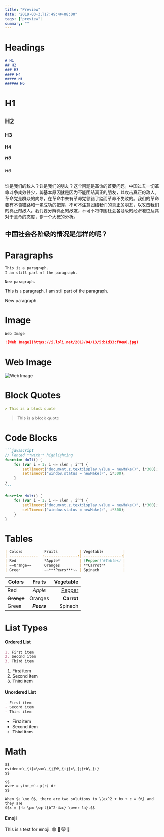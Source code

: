 ```yaml
---
title: "Preview"
date: "2019-03-31T17:49:40+08:00"
tags: ["preview"]
summary: ""
---
```


# Headings

```markdown
# H1
## H2
### H3
#### H4
##### H5
###### H6
```

# H1

## H2

### H3

#### H4

##### H5

###### H6

谁是我们的敌人？谁是我们的朋友？这个问题是革命的首要问题。中国过去一切革命斗争成效甚少，其基本原因就是因为不能团结真正的朋友，以攻击真正的敌人。革命党是群众的向导，在革命中未有革命党领错了路而革命不失败的。我们的革命要有不领错路和一定成功的把握，不可不注意团结我们的真正的朋友，以攻击我们的真正的敌人。我们要分辨真正的敌友，不可不将中国社会各阶级的经济地位及其对于革命的态度，作一个大概的分析。

## 中国社会各阶级的情况是怎样的呢？

# Paragraphs

```markdown
This is a paragraph.
I am still part of the paragraph.

New paragraph.
```

This is a paragraph.
I am still part of the paragraph.

New paragraph.

# Image

```markdown
Web Image

![Web Image](https://i.loli.net/2019/04/13/5cb1d33cf0ee6.jpg)
```

# Web Image

![Web Image](https://i0.hdslb.com/bfs/new_dyn/e6c0c72ab9b779594a67a0a7b6e2ecda22492980.png@1052w_!web-dynamic.avif)

# Block Quotes

```markdown
> This is a block quote
```

> This is a block quote

# Code Blocks

``````markdown
```javascript
// Fenced **with** highlighting
function doIt() {
    for (var i = 1; i <= slen ; i^^) {
        setTimeout("document.z.textdisplay.value = newMake()", i*300);
        setTimeout("window.status = newMake()", i*300);
    }
}
```
``````

```javascript
function doIt() {
    for (var i = 1; i <= slen ; i^^) {
        setTimeout("document.z.textdisplay.value = newMake()", i*300);
        setTimeout("window.status = newMake()", i*300);
    }
}
```

# Tables

```markdown
| Colors        | Fruits          | Vegetable         |
| ------------- |:---------------:| -----------------:|
| Red           | *Apple*         | [Pepper](#Tables) |
| ~~Orange~~    | Oranges         | **Carrot**        |
| Green         | ~~***Pears***~~ | Spinach           |
```

| Colors        | Fruits          | Vegetable         |
| ------------- |:---------------:| -----------------:|
| Red           | *Apple*         | [Pepper](#Tables) |
| ~~Orange~~    | Oranges         | **Carrot**        |
| Green         | ~~***Pears***~~ | Spinach           |

# List Types

#### Ordered List

```markdown
1. First item
2. Second item
3. Third item
```

1. First item
2. Second item
3. Third item

#### Unordered List

```markdown
- First item
- Second item
- Third item
```

- First item
- Second item
- Third item

# Math

```
$$
evidence\_{i}=\sum\_{j}W\_{ij}x\_{j}+b\_{i}
$$

$$
AveP = \int_0^1 p(r) dr
$$

When $a \ne 0$, there are two solutions to \(ax^2 + bx + c = 0\) and they are
$$x = {-b \pm \sqrt{b^2-4ac} \over 2a}.$$
```
#### Emoji

This is a test for emoji.
:smile:
:see_no_evil:
:smile_cat:
:watermelon: